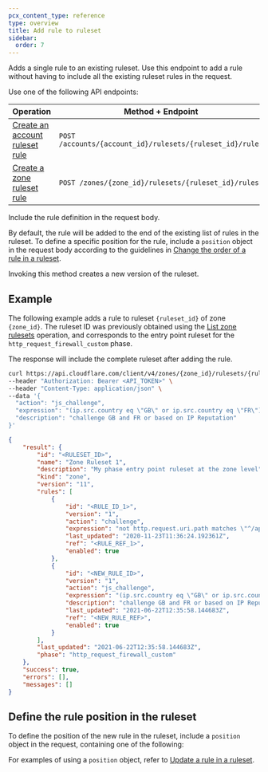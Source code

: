 ```yaml
---
pcx_content_type: reference
type: overview
title: Add rule to ruleset
sidebar:
  order: 7
---
```



Adds a single rule to an existing ruleset. Use this endpoint to add a rule without having to include all the existing ruleset rules in the request.

Use one of the following API endpoints:

| Operation                                    | Method + Endpoint                                         |
| -------------------------------------------- | --------------------------------------------------------- |
| [Create an account ruleset rule][ar-account] | `POST /accounts/{account_id}/rulesets/{ruleset_id}/rules` |
| [Create a zone ruleset rule][ar-zone]        | `POST /zones/{zone_id}/rulesets/{ruleset_id}/rules`       |

[ar-account]: /api/resources/rulesets/methods/create/Rule
[ar-zone]: /api/resources/rulesets/methods/create/

Include the rule definition in the request body.

By default, the rule will be added to the end of the existing list of rules in the ruleset. To define a specific position for the rule, include a `position` object in the request body according to the guidelines in [Change the order of a rule in a ruleset](/ruleset-engine/rulesets-api/update-rule/#change-the-order-of-a-rule-in-a-ruleset).

Invoking this method creates a new version of the ruleset.

## Example

The following example adds a rule to ruleset `{ruleset_id}` of zone `{zone_id}`. The ruleset ID was previously obtained using the [List zone rulesets](/api/resources/rulesets/methods/list/) operation, and corresponds to the entry point ruleset for the `http_request_firewall_custom` phase.

The response will include the complete ruleset after adding the rule.

```bash
curl https://api.cloudflare.com/client/v4/zones/{zone_id}/rulesets/{ruleset_id}/rules \
--header "Authorization: Bearer <API_TOKEN>" \
--header "Content-Type: application/json" \
--data '{
  "action": "js_challenge",
  "expression": "(ip.src.country eq \"GB\" or ip.src.country eq \"FR\") or cf.threat_score > 0",
  "description": "challenge GB and FR or based on IP Reputation"
}'
```

```json output
{
	"result": {
		"id": "<RULESET_ID>",
		"name": "Zone Ruleset 1",
		"description": "My phase entry point ruleset at the zone level",
		"kind": "zone",
		"version": "11",
		"rules": [
			{
				"id": "<RULE_ID_1>",
				"version": "1",
				"action": "challenge",
				"expression": "not http.request.uri.path matches \"^/api/.*$\"",
				"last_updated": "2020-11-23T11:36:24.192361Z",
				"ref": "<RULE_REF_1>",
				"enabled": true
			},
			{
				"id": "<NEW_RULE_ID>",
				"version": "1",
				"action": "js_challenge",
				"expression": "(ip.src.country eq \"GB\" or ip.src.country eq \"FR\") or cf.threat_score > 0",
				"description": "challenge GB and FR or based on IP Reputation",
				"last_updated": "2021-06-22T12:35:58.144683Z",
				"ref": "<NEW_RULE_REF>",
				"enabled": true
			}
		],
		"last_updated": "2021-06-22T12:35:58.144683Z",
		"phase": "http_request_firewall_custom"
	},
	"success": true,
	"errors": [],
	"messages": []
}
```

## Define the rule position in the ruleset

To define the position of the new rule in the ruleset, include a `position` object in the request, containing one of the following:

<Render file="rule-position-values" />

For examples of using a `position` object, refer to [Update a rule in a ruleset](/ruleset-engine/rulesets-api/update-rule/#examples).
